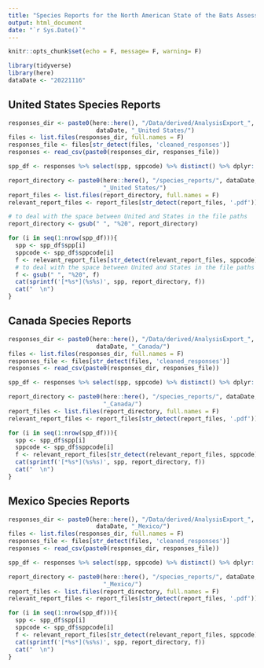 ```yaml
---
title: "Species Reports for the North American State of the Bats Assessment"
output: html_document
date: "`r Sys.Date()`"
---
```


```r
knitr::opts_chunk$set(echo = F, message= F, warning= F)
```

```r
library(tidyverse)
library(here)
dataDate <- "20221116"
```

## United States Species Reports

```r
responses_dir <- paste0(here::here(), "/Data/derived/AnalysisExport_",
                         dataDate, "_United States/")
files <- list.files(responses_dir, full.names = F)
responses_file <- files[str_detect(files, 'cleaned_responses')]
responses <- read_csv(paste0(responses_dir, responses_file))

spp_df <- responses %>% select(spp, sppcode) %>% distinct() %>% dplyr::arrange(spp)

report_directory <- paste0(here::here(), "/species_reports/", dataDate, 
                           "_United States/")
report_files <- list.files(report_directory, full.names = F)
relevant_report_files <- report_files[str_detect(report_files, '.pdf')]

# to deal with the space between United and States in the file paths
report_directory <- gsub(" ", "%20", report_directory)

for (i in seq(1:nrow(spp_df))){
  spp <- spp_df$spp[i]
  sppcode <- spp_df$sppcode[i]
  f <- relevant_report_files[str_detect(relevant_report_files, sppcode)]
  # to deal with the space between United and States in the file paths
  f <- gsub(" ", "%20", f)
  cat(sprintf('[*%s*](%s%s)', spp, report_directory, f))
  cat("  \n")
}
```

## Canada Species Reports

```r
responses_dir <- paste0(here::here(), "/Data/derived/AnalysisExport_",
                         dataDate, "_Canada/")
files <- list.files(responses_dir, full.names = F)
responses_file <- files[str_detect(files, 'cleaned_responses')]
responses <- read_csv(paste0(responses_dir, responses_file))

spp_df <- responses %>% select(spp, sppcode) %>% distinct() %>% dplyr::arrange(spp)

report_directory <- paste0(here::here(), "/species_reports/", dataDate, 
                           "_Canada/")
report_files <- list.files(report_directory, full.names = F)
relevant_report_files <- report_files[str_detect(report_files, '.pdf')]

for (i in seq(1:nrow(spp_df))){
  spp <- spp_df$spp[i]
  sppcode <- spp_df$sppcode[i]
  f <- relevant_report_files[str_detect(relevant_report_files, sppcode)]
  cat(sprintf('[*%s*](%s%s)', spp, report_directory, f))
  cat("  \n")
}
```

## Mexico Species Reports

```r
responses_dir <- paste0(here::here(), "/Data/derived/AnalysisExport_",
                         dataDate, "_Mexico/")
files <- list.files(responses_dir, full.names = F)
responses_file <- files[str_detect(files, 'cleaned_responses')]
responses <- read_csv(paste0(responses_dir, responses_file))

spp_df <- responses %>% select(spp, sppcode) %>% distinct() %>% dplyr::arrange(spp)

report_directory <- paste0(here::here(), "/species_reports/", dataDate, 
                           "_Mexico/")
report_files <- list.files(report_directory, full.names = F)
relevant_report_files <- report_files[str_detect(report_files, '.pdf')]

for (i in seq(1:nrow(spp_df))){
  spp <- spp_df$spp[i]
  sppcode <- spp_df$sppcode[i]
  f <- relevant_report_files[str_detect(relevant_report_files, sppcode)]
  cat(sprintf('[*%s*](%s%s)', spp, report_directory, f))
  cat("  \n")
}
```

